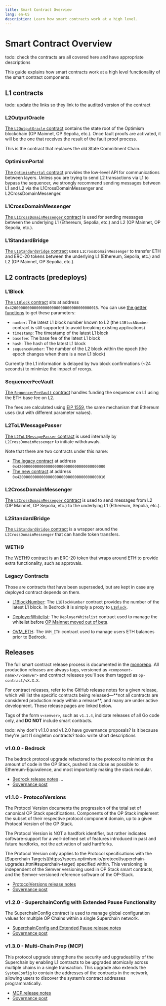 ```yaml
---
title: Smart Contract Overview
lang: en-US
description: Learn how smart contracts work at a high level.
---
```



# Smart Contract Overview

todo: check the contracts are all covered here and have appropriate descriptions

This guide explains how smart contracts work at a high level functionality
of the smart contract components.

## L1 contracts

todo: update the links so they link to the audited version of the contract

### L2OutputOracle

[The `L2OutputOracle` contract](https://github.com/ethereum-optimism/optimism/blob/65ec61dde94ffa93342728d324fecf474d228e1f/packages/contracts-bedrock/contracts/L1/L2OutputOracle.sol) contains the state root of the Optimism blockchain (OP Mainnet, OP Sepolia, etc.).
Once fault proofs are activated, it will be the one that receives the result of the fault proof process.

This is the contract that replaces the old State Commitment Chain.

### OptimismPortal

[The `OptimismPortal` contract](https://github.com/ethereum-optimism/optimism/blob/65ec61dde94ffa93342728d324fecf474d228e1f/packages/contracts-bedrock/contracts/L1/OptimismPortal.sol) provides the low-level API for communications between layers. Unless you are trying to send L2 transactions via L1 to bypass the sequencer, we strongly recommend sending messages between L1 and L2 via the L1CrossDomainMessenger and L2CrossDomainMessenger.

### L1CrossDomainMessenger

[The `L1CrossDomainMessenger` contract](https://github.com/ethereum-optimism/optimism/blob/65ec61dde94ffa93342728d324fecf474d228e1f/packages/contracts-bedrock/contracts/L1/L1CrossDomainMessenger.sol) is used for sending messages between the underlying L1 (Ethereum, Sepolia, etc.) and L2 (OP Mainnet, OP Sepolia, etc.).

### L1StandardBridge

[The `L1StandardBridge` contract](https://github.com/ethereum-optimism/optimism/blob/65ec61dde94ffa93342728d324fecf474d228e1f/packages/contracts-bedrock/contracts/L1/L1StandardBridge.sol) uses `L1CrossDomainMessenger` to transfer ETH and ERC-20 tokens between the underlying L1 (Ethereum, Sepolia, etc.) and L2 (OP Mainnet, OP Sepolia, etc.).

## L2 contracts (predeploys)

### L1Block

[The `L1Block` contract](https://github.com/ethereum-optimism/optimism/blob/65ec61dde94ffa93342728d324fecf474d228e1f/packages/contracts-bedrock/contracts/L2/L1Block.sol) sits at address `0x4200000000000000000000000000000000000015`.
You can use [the getter functions](https://docs.soliditylang.org/en/v0.8.12/contracts.html#getter-functions) to get these parameters:

*   `number`: The latest L1 block number known to L2 (the `L1BlockNumber` contract is still supported to avoid breaking existing applications)
*   `timestamp`: The timestamp of the latest L1 block
*   `basefee`: The base fee of the latest L1 block
*   `hash`: The hash of the latest L1 block
*   `sequenceNumber`: The number of the L2 block within the epoch (the epoch changes when there is a new L1 block)

Currently the L1 information is delayed by two block confirmations (\~24 seconds) to minimize the impact of reorgs.

### SequencerFeeVault

[The `SequencerFeeVault` contract](https://github.com/ethereum-optimism/optimism/blob/65ec61dde94ffa93342728d324fecf474d228e1f/packages/contracts-bedrock/contracts/L2/SequencerFeeVault.sol) handles funding the sequencer on L1 using the ETH base fee on L2.

The fees are calculated using [EIP 1559](https://github.com/ethereum/EIPs/blob/master/EIPS/eip-1559.md), the same mechanism that Ethereum uses (but with different parameter values).

### L2ToL1MessagePasser

[The `L2ToL1MessagePasser` contract](https://github.com/ethereum-optimism/optimism/blob/65ec61dde94ffa93342728d324fecf474d228e1f/packages/contracts-bedrock/contracts/L2/L2ToL1MessagePasser.sol) is used internally by `L2CrossDomainMessenger` to initiate withdrawals.

Note that there are two contracts under this name:

*   [The legacy contract](https://github.com/ethereum-optimism/optimism/blob/65ec61dde94ffa93342728d324fecf474d228e1f/packages/contracts-bedrock/contracts/legacy/LegacyMessagePasser.sol) at address `0x4200000000000000000000000000000000000000`
*   [The new contract](https://github.com/ethereum-optimism/optimism/blob/65ec61dde94ffa93342728d324fecf474d228e1f/packages/contracts-bedrock/contracts/L2/L2ToL1MessagePasser.sol) at address `0x4200000000000000000000000000000000000016`

### L2CrossDomainMessenger

[The `L2CrossDomainMessenger` contract](https://github.com/ethereum-optimism/optimism/blob/65ec61dde94ffa93342728d324fecf474d228e1f/packages/contracts-bedrock/contracts/L2/L2CrossDomainMessenger.sol) is used to send messages from L2 (OP Mainnet, OP Sepolia, etc.) to the underlying L1 (Ethereum, Sepolia, etc.).

### L2StandardBridge

[The `L2StandardBridge` contract](https://github.com/ethereum-optimism/optimism/blob/65ec61dde94ffa93342728d324fecf474d228e1f/packages/contracts-bedrock/contracts/L2/L2StandardBridge.sol) is a wrapper around the `L2CrossDomainMessenger` that can handle token transfers.

### WETH9

[The WETH9 contract](https://web.archive.org/web/20221022164309/https://weth.io/) is an ERC-20 token that wraps around ETH to provide extra functionality, such as approvals.

### Legacy Contracts

Those are contracts that have been superseded, but are kept in case any deployed contract depends on them.

*   [L1BlockNumber](https://github.com/ethereum-optimism/optimism/blob/65ec61dde94ffa93342728d324fecf474d228e1f/packages/contracts-bedrock/contracts/legacy/L1BlockNumber.sol):
    The `L1BlockNumber` contract provides the number of the latest L1 block.
    In Bedrock it is simply a proxy to [`L1Block`](#l1block).

*   [DeployerWhitelist](https://github.com/ethereum-optimism/optimism/blob/65ec61dde94ffa93342728d324fecf474d228e1f/packages/contracts-bedrock/contracts/legacy/DeployerWhitelist.sol):
    The `DeployerWhitelist` contract used to manage the whitelist before [OP Mainnet moved out of beta](https://twitter.com/optimismFND/status/1471571415774023682).

*   [OVM\_ETH](https://github.com/ethereum-optimism/optimism/blob/65ec61dde94ffa93342728d324fecf474d228e1f/packages/contracts-bedrock/contracts/legacy/LegacyERC20ETH.sol):
    The `OVM_ETH` contract used to manage users ETH balances prior to Bedrock.

## Releases

The full smart contract release process is documented in the [monorepo](https://github.com/ethereum-optimism/optimism?tab=readme-ov-file#development-and-release-process).
All production releases are always tags, versioned as `<component-name>/v<semver>`
and contract releases you'll see them tagged as `op-contract/vX.X.X`.

<Callout type="warning">
  For contract releases, refer to the GitHub release notes for a given release,
  which will list the specific contracts being released—**not all contracts are
  considered production ready within a release**, and many are under active
  development. These release pages are linked below.

  Tags of the form `v<semver>`, such as `v1.1.4`, indicate releases of all Go code
  only, and **DO NOT** include smart contracts.
</Callout>

todo: why don't v1.1.0 and v1.2.0 have governance proposals? Is it because they're
just l1 singleton contracts?
todo: write short descriptions

### v1.0.0 - Bedrock

The bedrock protocol upgrade refactored to the protocol to minimize the amount 
of code in the OP Stack, pushed it as close as possible to Ethereum-Equivalence,
and most importantly making the stack modular. 

*   [Bedrock release notes](https://github.com/ethereum-optimism/optimism/releases/tag/op-contracts%2Fv1.0.0) ...
*   [Governance post](https://gov.optimism.io/t/draft-upgrade-proposal-bedrock/5014)

### v1.1.0 - ProtocolVersions

The Protocol Version documents the progression of the total set of canonical 
OP Stack specifications. Components of the OP Stack implement the subset of 
their respective protocol component domain, up to a given Protocol Version 
of the OP Stack.

The Protocol Version is NOT a hardfork identifier, but rather indicates 
software-support for a well-defined set of features introduced in past and 
future hardforks, not the activation of said hardforks.

<Callout type="info">
  The Protocol Version only applies to the Protocol specifications with the 
  [Superchain Targets](https://specs.optimism.io/protocol/superchain-upgrades.html#superchain-target) 
  specified within. This versioning is independent of the Semver versioning 
  used in OP Stack smart contracts, and the Semver-versioned reference software 
  of the OP-Stack.
</Callout>

*   [ProtocolVersions release notes](https://github.com/ethereum-optimism/optimism/releases/tag/op-contracts%2Fv1.1.0)
*   [Governance post]()

### v1.2.0 - SuperchainConfig with Extended Pause Functionality

The SuperchainConfig contract is used to manage global configuration values for 
multiple OP Chains within a single Superchain network.

*   [SuperchainConfig and Extended Pause release notes](https://github.com/ethereum-optimism/optimism/releases/tag/op-contracts%2Fv1.2.0)
*   [Governance post]()

### v1.3.0 - Multi-Chain Prep (MCP)

This protocol upgrade strengthens the security and upgradeability of the 
Superchain by enabling L1 contracts to be upgraded atomically across multiple 
chains in a single transaction. This upgrade also extends the `SystemConfig` 
to contain the addresses of the contracts in the network, allowing users to 
discover the system’s contract addresses programmatically. 

*   [MCP release notes](https://github.com/ethereum-optimism/optimism/releases/tag/op-contracts%2Fv1.3.0-rc.1)
*   [Governance post](https://gov.optimism.io/t/upgrade-proposal-6-multi-chain-prep-mcp-l1/7677)

